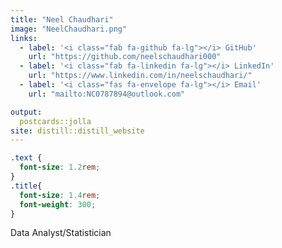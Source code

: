 ```yaml
---
title: "Neel Chaudhari"
image: "NeelChaudhari.png"
links:
  - label: '<i class="fab fa-github fa-lg"></i> GitHub'
    url: "https://github.com/neelschaudhari000"
  - label: '<i class="fab fa-linkedin fa-lg"></i> LinkedIn'
    url: "https://www.linkedin.com/in/neelschaudhari/"
  - label: '<i class="fas fa-envelope fa-lg"></i> Email'
    url: "mailto:NC0787894@outlook.com"

output:
  postcards::jolla
site: distill::distill_website
---
```



```css
.text {
  font-size: 1.2rem;
}
.title{
  font-size: 1.4rem;
  font-weight: 300;
}
```

<span class = "title"> Data Analyst/Statistician</span> 